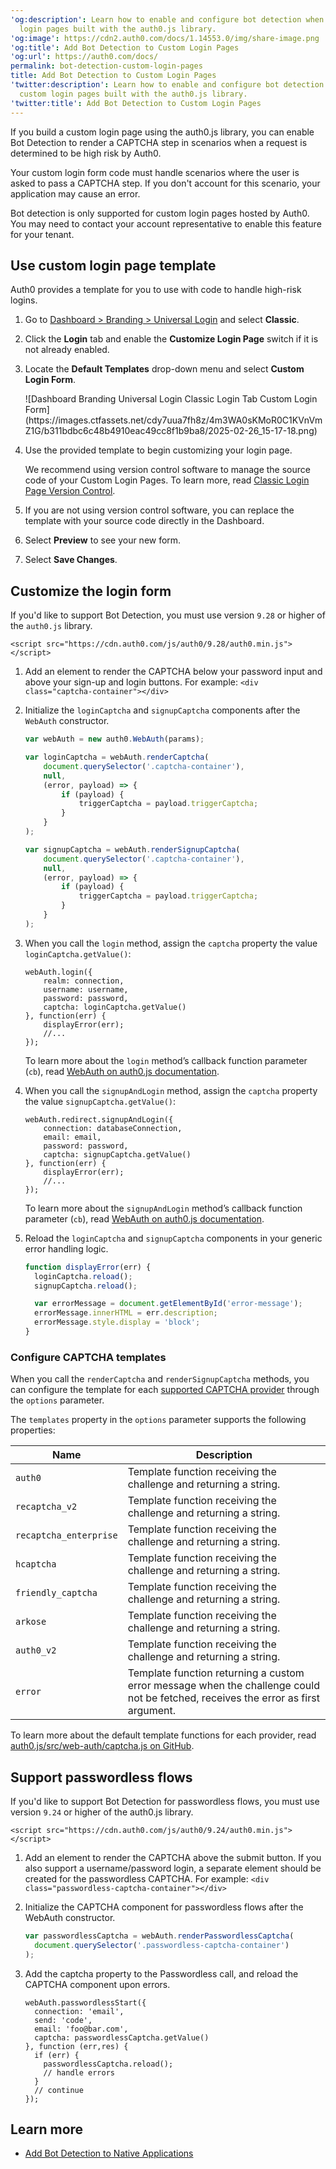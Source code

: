 ---
'og:description': Learn how to enable and configure bot detection when using custom
  login pages built with the auth0.js library.
'og:image': https://cdn2.auth0.com/docs/1.14553.0/img/share-image.png
'og:title': Add Bot Detection to Custom Login Pages
'og:url': https://auth0.com/docs/
permalink: bot-detection-custom-login-pages
title: Add Bot Detection to Custom Login Pages
'twitter:description': Learn how to enable and configure bot detection when using
  custom login pages built with the auth0.js library.
'twitter:title': Add Bot Detection to Custom Login Pages
---
If you build a custom login page using the auth0.js library, you can enable <Tooltip tip="Bot Detection: Form of attack protection in which Auth0 blocks suspected bot traffic by enabling a CAPTCHA during the login process." cta="View Glossary" href="/docs/glossary?term=Bot+Detection">Bot Detection</Tooltip> to render a CAPTCHA step in scenarios when a request is determined to be high risk by Auth0.

Your custom login form code must handle scenarios where the user is asked to pass a CAPTCHA step. If you don't account for this scenario, your application may cause an error.

<Callout icon="file-lines" color="#0EA5E9" iconType="regular">

Bot detection is only supported for custom login pages hosted by Auth0. You may need to contact your account representative to enable this feature for your tenant.

</Callout>

## Use custom login page template

Auth0 provides a template for you to use with code to handle high-risk logins.

1. Go to [Dashboard > Branding > Universal Login](https://manage.auth0.com/#/login_settings) and select **Classic**.
2. Click the **Login** tab and enable the **Customize Login Page** switch if it is not already enabled.
3. Locate the **Default Templates** drop-down menu and select **Custom Login Form**.

   <Frame>![Dashboard Branding Universal Login Classic Login Tab Custom Login Form](https://images.ctfassets.net/cdy7uua7fh8z/4m3WA0sKMoR0C1KVnVmZ1G/b311bdbc6c48b4910eac49cc8f1b9ba8/2025-02-26_15-17-18.png)</Frame>
4. Use the provided template to begin customizing your login page.

   <Callout icon="file-lines" color="#0EA5E9" iconType="regular">

   We recommend using version control software to manage the source code of your Custom Login Pages. To learn more, read [Classic Login Page Version Control](/docs/customize/login-pages/classic-login/version-control).

   </Callout>
5. If you are not using version control software, you can replace the template with your source code directly in the Dashboard.
6. Select **Preview** to see your new form.
7. Select **Save Changes**.

## Customize the login form

If you'd like to support Bot Detection, you must use version `9.28` or higher of the `auth0.js` library.

`<script src="https://cdn.auth0.com/js/auth0/9.28/auth0.min.js"></script>`

1. Add an element to render the CAPTCHA below your password input and above your sign-up and login buttons. For example: `<div class="captcha-container"></div>`
2. Initialize the `loginCaptcha` and `signupCaptcha` components after the `WebAuth` constructor.

   ```javascript lines
   var webAuth = new auth0.WebAuth(params);

   var loginCaptcha = webAuth.renderCaptcha(
       document.querySelector('.captcha-container'),
       null,
       (error, payload) => {
           if (payload) {
               triggerCaptcha = payload.triggerCaptcha;
           }
       }
   );

   var signupCaptcha = webAuth.renderSignupCaptcha(
       document.querySelector('.captcha-container'),
       null,
       (error, payload) => {
           if (payload) {
               triggerCaptcha = payload.triggerCaptcha;
           }
       }
   );
   ```


   

   
3. When you call the `login` method, assign the `captcha` property the value `loginCaptcha.getValue()`:

   ```text lines
   webAuth.login({
       realm: connection,
       username: username,
       password: password,
       captcha: loginCaptcha.getValue()
   }, function(err) {
       displayError(err);
       //...
   });
   ```


   

   

   To learn more about the `login` method’s callback function parameter (`cb`), read [WebAuth on auth0.js documentation](https://auth0.github.io/auth0.js/global.html#login).
4. When you call the `signupAndLogin` method, assign the `captcha` property the value `signupCaptcha.getValue()`:

   ```text lines
   webAuth.redirect.signupAndLogin({
       connection: databaseConnection,
       email: email,
       password: password,
       captcha: signupCaptcha.getValue()
   }, function(err) {
       displayError(err);
       //...
   });
   ```


   

   

   To learn more about the `signupAndLogin` method’s callback function parameter (`cb`), read [WebAuth on auth0.js documentation](https://auth0.github.io/auth0.js/global.html#login).
5. Reload the `loginCaptcha` and `signupCaptcha` components in your generic error handling logic.

   ```javascript lines
   function displayError(err) {
     loginCaptcha.reload();
     signupCaptcha.reload();

     var errorMessage = document.getElementById('error-message');
     errorMessage.innerHTML = err.description;
     errorMessage.style.display = 'block';
   }
   ```


   

   

### Configure CAPTCHA templates

When you call the `renderCaptcha` and `renderSignupCaptcha` methods, you can configure the template for each [supported CAPTCHA provider](/docs/secure/attack-protection/bot-detection/configure-captcha) through the `options` parameter.

The `templates` property in the `options` parameter supports the following properties:

<table class="table"><thead>
<tr>
<th><strong>Name</strong></th>
<th><strong>Description</strong></th>
</tr>
</thead>
<tbody>
<tr>
<td><code>auth0</code></td>
<td>Template function receiving the challenge and returning a string.</td>
</tr>
<tr>
<td><code>recaptcha_v2</code></td>
<td>Template function receiving the challenge and returning a string.</td>
</tr>
<tr>
<td><code>recaptcha_enterprise</code></td>
<td>Template function receiving the challenge and returning a string.</td>
</tr>
<tr>
<td><code>hcaptcha</code></td>
<td>Template function receiving the challenge and returning a string.</td>
</tr>
<tr>
<td><code>friendly_captcha</code></td>
<td>Template function receiving the challenge and returning a string.</td>
</tr>
<tr>
<td><code>arkose</code></td>
<td>Template function receiving the challenge and returning a string.</td>
</tr>
<tr>
<td><code>auth0_v2</code></td>
<td>Template function receiving the challenge and returning a string.</td>
</tr>
<tr>
<td><code>error</code></td>
<td>Template function returning a custom error message when the challenge could not be fetched, receives the error as first argument.</td>
</tr>
</tbody>
</table>

To learn more about the default template functions for each provider, read [auth0.js/src/web-auth/captcha.js on GitHub](https://github.com/auth0/auth0.js/blob/a3ddc0905a5da33aa190a9098467576976b95ec8/src/web-auth/captcha.js#L28).

## Support passwordless flows

If you'd like to support Bot Detection for <Tooltip tip="Passwordless: Form of authentication that does not rely on a password as the first factor." cta="View Glossary" href="/docs/glossary?term=passwordless">passwordless</Tooltip> flows, you must use version `9.24` or higher of the auth0.js library.

`<script src="https://cdn.auth0.com/js/auth0/9.24/auth0.min.js"></script>`

1. Add an element to render the CAPTCHA above the submit button. If you also support a username/password login, a separate element should be created for the passwordless CAPTCHA. For example:
   `<div class="passwordless-captcha-container"></div>`
2. Initialize the CAPTCHA component for passwordless flows after the WebAuth constructor.

   ```javascript lines
   var passwordlessCaptcha = webAuth.renderPasswordlessCaptcha(
     document.querySelector('.passwordless-captcha-container')
   );
   ```


   

   
3. Add the captcha property to the Passwordless call, and reload the CAPTCHA component upon errors.

   ```text lines
   webAuth.passwordlessStart({
     connection: 'email',
     send: 'code',
     email: 'foo@bar.com',
     captcha: passwordlessCaptcha.getValue()
   }, function (err,res) {
     if (err) {
       passwordlessCaptcha.reload();
       // handle errors
     }
     // continue
   });
   ```


   

   

## Learn more

* [Add Bot Detection to Native Applications](/docs/secure/attack-protection/bot-detection/bot-detection-native-apps)